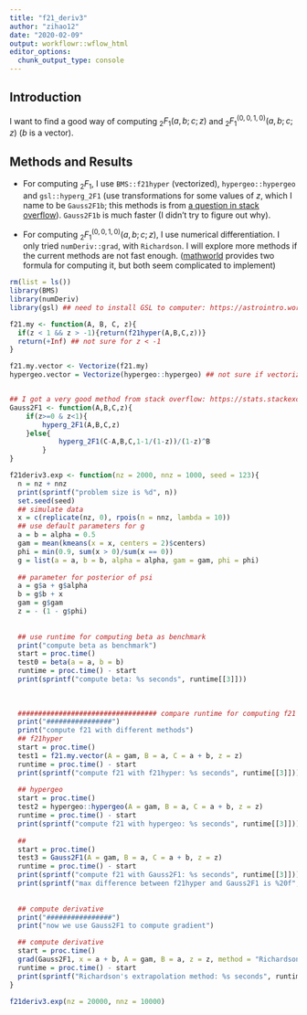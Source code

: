 ```yaml
---
title: "f21_deriv3"
author: "zihao12"
date: "2020-02-09"
output: workflowr::wflow_html
editor_options:
  chunk_output_type: console
---
```


## Introduction
I want to find a good way of computing $_2 F_{1}(a, b ; c ; z)$ and $_2 F_{1}^{(0,0,1,0)}(a, b ; c ; z)$ ($b$ is a vector). 

## Methods and Results
* For computing $_2 F_{1}$, I use `BMS::f21hyper` (vectorized), `hypergeo::hypergeo` and `gsl::hyperg_2F1` (use transformations for some values of $z$, which I name to be `Gauss2F1b`; this methods is from [a question in stack overflow](https://stats.stackexchange.com/questions/33451/computation-of-hypergeometric-function-in-r)). `Gauss2F1b` is much faster (I didn't try to figure out why). \

* For computing  $_2 F_{1}^{(0,0,1,0)}(a, b ; c ; z)$, I use numerical differentiation. I only tried `numDeriv::grad`, with `Richardson`. I will explore more methods if the current methods are not fast enough. ([mathworld](http://mathworld.wolfram.com/) provides two formula for computing it, but both seem complicated to implement)


```r
rm(list = ls())
library(BMS)
library(numDeriv)
library(gsl) ## need to install GSL to computer: https://astrointro.wordpress.com/2017/05/17/installing-gnu-scientific-library-gsl-in-ubuntu-16-04-and-compiling-codes/ &&  https://blog.csdn.net/qtyl1988/article/details/25636555 

f21.my <- function(A, B, C, z){
  if(z < 1 && z > -1){return(f21hyper(A,B,C,z))}
  return(+Inf) ## not sure for z < -1
}

f21.my.vector <- Vectorize(f21.my)
hypergeo.vector = Vectorize(hypergeo::hypergeo) ## not sure if vectorization is necessary here


## I got a very good method from stack overflow: https://stats.stackexchange.com/questions/33451/computation-of-hypergeometric-function-in-r
Gauss2F1 <- function(A,B,C,z){
    if(z>=0 & z<1){
        hyperg_2F1(A,B,C,z)
    }else{
            hyperg_2F1(C-A,B,C,1-1/(1-z))/(1-z)^B
        }
}
```


```r
f21deriv3.exp <- function(nz = 2000, nnz = 1000, seed = 123){
  n = nz + nnz
  print(sprintf("problem size is %d", n))
  set.seed(seed)
  ## simulate data
  x = c(replicate(nz, 0), rpois(n = nnz, lambda = 10))
  ## use default parameters for g
  a = b = alpha = 0.5
  gam = mean(kmeans(x = x, centers = 2)$centers)
  phi = min(0.9, sum(x > 0)/sum(x == 0))
  g = list(a = a, b = b, alpha = alpha, gam = gam, phi = phi)
  
  ## parameter for posterior of psi
  a = g$a + g$alpha
  b = g$b + x
  gam = g$gam
  z = - (1 - g$phi)
  
  
  ## use runtime for computing beta as benchmark
  print("compute beta as benchmark")
  start = proc.time()
  test0 = beta(a = a, b = b)
  runtime = proc.time() - start
  print(sprintf("compute beta: %s seconds", runtime[[3]]))
  
  
  
  ################################## compare runtime for computing f21
  print("################")
  print("compute f21 with different methods")
  ## f21hyper
  start = proc.time()
  test1 = f21.my.vector(A = gam, B = a, C = a + b, z = z)
  runtime = proc.time() - start
  print(sprintf("compute f21 with f21hyper: %s seconds", runtime[[3]]))
  
  ## hypergeo
  start = proc.time()
  test2 = hypergeo::hypergeo(A = gam, B = a, C = a + b, z = z)
  runtime = proc.time() - start
  print(sprintf("compute f21 with hypergeo: %s seconds", runtime[[3]]))
  
  ## 
  start = proc.time()
  test3 = Gauss2F1(A = gam, B = a, C = a + b, z = z)
  runtime = proc.time() - start
  print(sprintf("compute f21 with Gauss2F1: %s seconds", runtime[[3]]))
  print(sprintf("max difference between f21hyper and Gauss2F1 is %20f", max(abs(test1 - test3))))
  
  
  ## compute derivative
  print("################")
  print("now we use Gauss2F1 to compute gradient")

  ## compute derivative
  start = proc.time()
  grad(Gauss2F1, x = a + b, A = gam, B = a, z = z, method = "Richardson")
  runtime = proc.time() - start
  print(sprintf("Richardson's extrapolation method: %s seconds", runtime[[3]]))
}
```


```r
f21deriv3.exp(nz = 20000, nnz = 10000)
```



